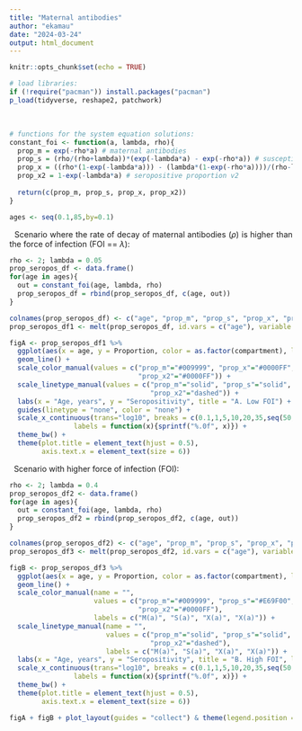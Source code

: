 ```yaml
---
title: "Maternal antibodies"
author: "ekamau"
date: "2024-03-24"
output: html_document
---
```


<style>
body {
text-align: justify}
</style>

```r
knitr::opts_chunk$set(echo = TRUE)
```

```r

# load libraries:
if (!require("pacman")) install.packages("pacman")
p_load(tidyverse, reshape2, patchwork)

```

$~$

```r

# functions for the system equation solutions:
constant_foi <- function(a, lambda, rho){
  prop_m = exp(-rho*a) # maternal antibodies
  prop_s = (rho/(rho+lambda))*(exp(-lambda*a) - exp(-rho*a)) # susceptible proportion
  prop_x = ((rho*(1-exp(-lambda*a))) - (lambda*(1-exp(-rho*a))))/(rho-lambda) # seropositive proportion v1
  prop_x2 = 1-exp(-lambda*a) # seropositive proportion v2
  
  return(c(prop_m, prop_s, prop_x, prop_x2))
}

ages <- seq(0.1,85,by=0.1)

```

$~$
Scenario where the rate of decay of maternal antibodies ($\rho$) is higher than the force of infection (FOI == $\lambda$):
$~$

```r

rho <- 2; lambda = 0.05
prop_seropos_df <- data.frame()
for(age in ages){
  out = constant_foi(age, lambda, rho)
  prop_seropos_df = rbind(prop_seropos_df, c(age, out))
}

colnames(prop_seropos_df) <- c("age", "prop_m", "prop_s", "prop_x", "prop_x2")
prop_seropos_df1 <- melt(prop_seropos_df, id.vars = c("age"), variable.name = "compartment", value.name = "Proportion")

figA <- prop_seropos_df1 %>% 
  ggplot(aes(x = age, y = Proportion, color = as.factor(compartment), linetype = as.factor(compartment))) +
  geom_line() +
  scale_color_manual(values = c("prop_m"="#009999", "prop_x"="#0000FF", "prop_s"="#E69F00", 
                                "prop_x2"="#0000FF")) +
  scale_linetype_manual(values = c("prop_m"="solid", "prop_s"="solid", "prop_x"="solid", 
                                   "prop_x2"="dashed")) +
  labs(x = "Age, years", y = "Seropositivity", title = "A. Low FOI") +
  guides(linetype = "none", color = "none") +
  scale_x_continuous(trans="log10", breaks = c(0.1,1,5,10,20,35,seq(50,85,by=20)),
                labels = function(x){sprintf("%.0f", x)}) +
  theme_bw() +
  theme(plot.title = element_text(hjust = 0.5),
        axis.text.x = element_text(size = 6))

```

$~$
Scenario with higher force of infection (FOI):
$~$

```r

rho <- 2; lambda = 0.4
prop_seropos_df2 <- data.frame()
for(age in ages){
  out = constant_foi(age, lambda, rho)
  prop_seropos_df2 = rbind(prop_seropos_df2, c(age, out))
}

colnames(prop_seropos_df2) <- c("age", "prop_m", "prop_s", "prop_x", "prop_x2")
prop_seropos_df3 <- melt(prop_seropos_df2, id.vars = c("age"), variable.name = "compartment", value.name = "Proportion")

figB <- prop_seropos_df3 %>% 
  ggplot(aes(x = age, y = Proportion, color = as.factor(compartment), linetype = as.factor(compartment))) +
  geom_line() +
  scale_color_manual(name = "",
                     values = c("prop_m"="#009999", "prop_s"="#E69F00", "prop_x"="#0000FF",  
                                "prop_x2"="#0000FF"),
                     labels = c("M(a)", "S(a)", "X(a)", "X(a)")) +
  scale_linetype_manual(name = "",
                        values = c("prop_m"="solid", "prop_s"="solid", "prop_x"="solid", 
                                   "prop_x2"="dashed"),
                        labels = c("M(a)", "S(a)", "X(a)", "X(a)")) +
  labs(x = "Age, years", y = "Seropositivity", title = "B. High FOI", linetype = "") +
  scale_x_continuous(trans="log10", breaks = c(0.1,1,5,10,20,35,seq(50,85,by=20)),
                labels = function(x){sprintf("%.0f", x)}) +
  theme_bw() +
  theme(plot.title = element_text(hjust = 0.5),
        axis.text.x = element_text(size = 6))

```

```r

figA + figB + plot_layout(guides = "collect") & theme(legend.position = 'bottom')

```